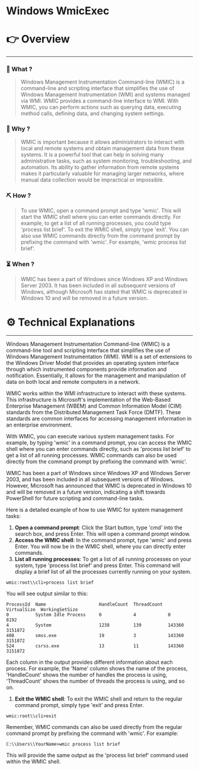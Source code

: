 # Windows WmicExec


# 👉 Overview

---

### 👀 What ?

> Windows Management Instrumentation Command-line (WMIC) is a command-line and scripting interface that simplifies the use of Windows Management Instrumentation (WMI) and systems managed via WMI. WMIC provides a command-line interface to WMI. With WMIC, you can perform actions such as querying data, executing method calls, defining data, and changing system settings.
> 

### 🧐 Why ?

> WMIC is important because it allows administrators to interact with local and remote systems and obtain management data from these systems. It is a powerful tool that can help in solving many administrative tasks, such as system monitoring, troubleshooting, and automation. Its ability to gather information from remote systems makes it particularly valuable for managing larger networks, where manual data collection would be impractical or impossible.
> 

### ⛏️ How ?

> To use WMIC, open a command prompt and type 'wmic'. This will start the WMIC shell where you can enter commands directly. For example, to get a list of all running processes, you could type 'process list brief'. To exit the WMIC shell, simply type 'exit'. You can also use WMIC commands directly from the command prompt by prefixing the command with 'wmic'. For example, 'wmic process list brief'.
> 

### ⏳ When ?

> WMIC has been a part of Windows since Windows XP and Windows Server 2003. It has been included in all subsequent versions of Windows, although Microsoft has stated that WMIC is deprecated in Windows 10 and will be removed in a future version.
> 

# ⚙️ Technical Explanations

---

Windows Management Instrumentation Command-line (WMIC) is a command-line tool and scripting interface that simplifies the use of Windows Management Instrumentation (WMI). WMI is a set of extensions to the Windows Driver Model that provides an operating system interface through which instrumented components provide information and notification. Essentially, it allows for the management and manipulation of data on both local and remote computers in a network.

WMIC works within the WMI infrastructure to interact with these systems. This infrastructure is Microsoft's implementation of the Web-Based Enterprise Management (WBEM) and Common Information Model (CIM) standards from the Distributed Management Task Force (DMTF). These standards are common interfaces for accessing management information in an enterprise environment.

With WMIC, you can execute various system management tasks. For example, by typing 'wmic' in a command prompt, you can access the WMIC shell where you can enter commands directly, such as 'process list brief' to get a list of all running processes. WMIC commands can also be used directly from the command prompt by prefixing the command with 'wmic'.

WMIC has been a part of Windows since Windows XP and Windows Server 2003, and has been included in all subsequent versions of Windows. However, Microsoft has announced that WMIC is deprecated in Windows 10 and will be removed in a future version, indicating a shift towards PowerShell for future scripting and command-line tasks.

Here is a detailed example of how to use WMIC for system management tasks:

1. **Open a command prompt**: Click the Start button, type 'cmd' into the search box, and press Enter. This will open a command prompt window.
2. **Access the WMIC shell**: In the command prompt, type 'wmic' and press Enter. You will now be in the WMIC shell, where you can directly enter commands.
3. **List all running processes**: To get a list of all running processes on your system, type 'process list brief' and press Enter. This command will display a brief list of all the processes currently running on your system.

```
wmic:root\\cli>process list brief

```

You will see output similar to this:

```
ProcessId  Name                    HandleCount  ThreadCount  VirtualSize  WorkingSetSize
0          System Idle Process     0            4            0            8192
4          System                  1238         139          143360       3151872
408        smss.exe                19           3            143360       3151872
524        csrss.exe               13           11           143360       3151872

```

Each column in the output provides different information about each process. For example, the 'Name' column shows the name of the process, 'HandleCount' shows the number of handles the process is using, 'ThreadCount' shows the number of threads the process is using, and so on.

1. **Exit the WMIC shell**: To exit the WMIC shell and return to the regular command prompt, simply type 'exit' and press Enter.

```
wmic:root\\cli>exit

```

Remember, WMIC commands can also be used directly from the regular command prompt by prefixing the command with 'wmic'. For example:

```
C:\\Users\\YourName>wmic process list brief

```

This will provide the same output as the 'process list brief' command used within the WMIC shell.
